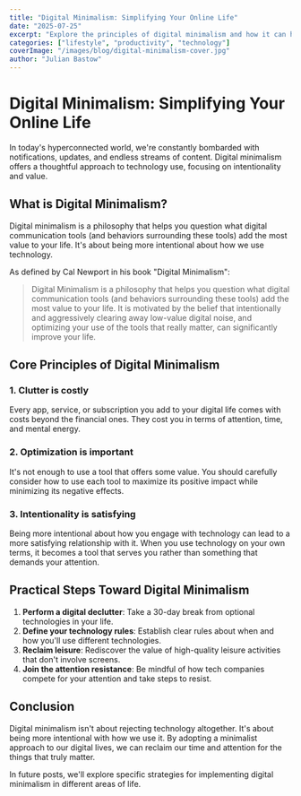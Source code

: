 ```yaml
---
title: "Digital Minimalism: Simplifying Your Online Life"
date: "2025-07-25"
excerpt: "Explore the principles of digital minimalism and how it can help you reclaim your time and attention in an increasingly connected world."
categories: ["lifestyle", "productivity", "technology"]
coverImage: "/images/blog/digital-minimalism-cover.jpg"
author: "Julian Bastow"
---
```


# Digital Minimalism: Simplifying Your Online Life

In today's hyperconnected world, we're constantly bombarded with notifications, updates, and endless streams of content. Digital minimalism offers a thoughtful approach to technology use, focusing on intentionality and value.

## What is Digital Minimalism?

Digital minimalism is a philosophy that helps you question what digital communication tools (and behaviors surrounding these tools) add the most value to your life. It's about being more intentional about how we use technology.

As defined by Cal Newport in his book "Digital Minimalism":

> Digital Minimalism is a philosophy that helps you question what digital communication tools (and behaviors surrounding these tools) add the most value to your life. It is motivated by the belief that intentionally and aggressively clearing away low-value digital noise, and optimizing your use of the tools that really matter, can significantly improve your life.

## Core Principles of Digital Minimalism

### 1. Clutter is costly

Every app, service, or subscription you add to your digital life comes with costs beyond the financial ones. They cost you in terms of attention, time, and mental energy.

### 2. Optimization is important

It's not enough to use a tool that offers some value. You should carefully consider how to use each tool to maximize its positive impact while minimizing its negative effects.

### 3. Intentionality is satisfying

Being more intentional about how you engage with technology can lead to a more satisfying relationship with it. When you use technology on your own terms, it becomes a tool that serves you rather than something that demands your attention.

## Practical Steps Toward Digital Minimalism

1. **Perform a digital declutter**: Take a 30-day break from optional technologies in your life.
2. **Define your technology rules**: Establish clear rules about when and how you'll use different technologies.
3. **Reclaim leisure**: Rediscover the value of high-quality leisure activities that don't involve screens.
4. **Join the attention resistance**: Be mindful of how tech companies compete for your attention and take steps to resist.

## Conclusion

Digital minimalism isn't about rejecting technology altogether. It's about being more intentional with how we use it. By adopting a minimalist approach to our digital lives, we can reclaim our time and attention for the things that truly matter.

In future posts, we'll explore specific strategies for implementing digital minimalism in different areas of life.